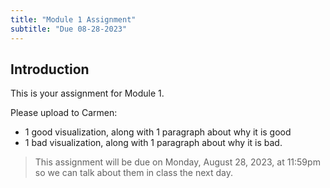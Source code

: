 ```yaml
---
title: "Module 1 Assignment"
subtitle: "Due 08-28-2023"
---
```



## Introduction
This is your assignment for Module 1. 

Please upload to Carmen:

- 1 good visualization, along with 1 paragraph about why it is good
- 1 bad visualization, along with 1 paragraph about why it is bad.

> This assignment will be due on Monday, August 28, 2023, at 11:59pm so we can talk about them in class the next day.